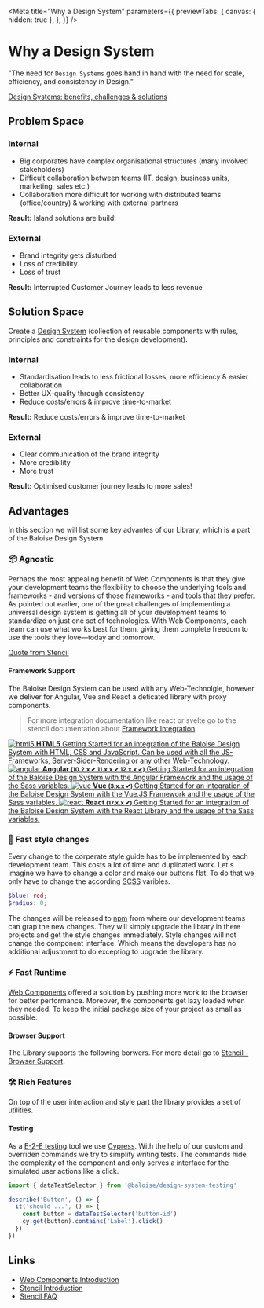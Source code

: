 
<Meta
  title="Why a Design System"
  parameters={{
    previewTabs: {
      canvas: { hidden: true },
    },
  }}
/>

# Why a Design System

"The need for `Design Systems` goes hand in hand with the need for scale, efficiency, and consistency in Design."

[Design Systems: benefits, challenges & solutions](https://uxdesign.cc/design-systems-62f648c6dccf)

## Problem Space

### Internal

- Big corporates have complex organisational structures (many involved stakeholders)
- Difficult collaboration between teams (IT, design, business units, marketing, sales etc.)
- Collaboration more difficult for working with distributed teams (office/country) & working with external partners

**Result:** Island solutions are build!

### External

- Brand integrity gets disturbed
- Loss of credibility
- Loss of trust

**Result:** Interrupted Customer Journey leads to less revenue

## Solution Space

Create a [Design System](https://stenciljs.com/docs/what-is-design-system) (collection of reusable components with rules, principles and constraints for the design development).

### Internal

- Standardisation leads to less frictional losses, more efficiency & easier collaboration
- Better UX-quality through consistency
- Reduce costs/errors & improve time-to-market

**Result:** Reduce costs/errors & improve time-to-market

### External

- Clear communication of the brand integrity
- More credibility
- More trust

**Result:** Optimised customer journey leads to more sales!

## Advantages

In this section we will list some key advantes of our Library, which is a part of the Baloise Design System.

### 📦 Agnostic

Perhaps the most appealing benefit of Web Components is that they give your development teams the flexibility to choose the underlying tools and frameworks - and versions of those frameworks - and tools that they prefer. As pointed out earlier, one of the great challenges of implementing a universal design system is getting all of your development teams to standardize on just one set of technologies. With Web Components, each team can use what works best for them, giving them complete freedom to use the tools they love—today and tomorrow.

[Quote from Stencil](https://stenciljs.com/docs/faq)

#### Framework Support

The Baloise Design System can be used with any Web-Technolgie, however we deliver for Angular, Vue and React a deticated library with proxy components.

> For more integration documentation like react or svelte go to the stencil documentation about [Framework Integration](https://stenciljs.com/docs/overview).

<div className="link-list">
  <a className="link-item" href="?path=/docs/getting-started-html5-overview--page">
    <img src={HTMLLogo} alt="html5" />
    <span>
      <strong>HTML5</strong>
      Getting Started for an integration of the Baloise Design System with HTML, CSS and JavaScript. Can be used with all
      the JS-Frameworks, Server-Sider-Rendering or any other Web-Technology.
    </span>
  </a>
  <a className="link-item" href="?path=/docs/getting-started-angular-overview--page">
    <img src={AngularLogo} alt="angular" />
    <span>
      <strong>
        Angular <small>(10.2.x ✔ 11.x.x ✔ 12.x.x ✔)</small>
      </strong>
      Getting Started for an integration of the Baloise Design System with the Angular Framework and the usage of the Sass
      variables.
    </span>
  </a>
  <a className="link-item" href="?path=/docs/getting-started-vue-overview--page">
    <img src={VueLogo} alt="vue" />
    <span>
      <strong>
        Vue <small>(3.x.x ✔)</small>
      </strong>
      Getting Started for an integration of the Baloise Design System with the Vue.JS Framework and the usage of the Sass
      variables.
    </span>
  </a>
  <a className="link-item" href="?path=/docs/getting-started-react-overview--page">
    <img src={ReactLogo} alt="react" />
    <span>
      <strong>
        React <small>(17.x.x ✔)</small>
      </strong>
      Getting Started for an integration of the Baloise Design System with the React Library and the usage of the Sass variables.
    </span>
  </a>
</div>

### 🎨 Fast style changes

Every change to the corperate style guide has to be implemented by each development team. This costs a lot of time and duplicated work. Let's imagine we have to change a color and make our buttons flat. To do that we only have to change the according [SCSS](https://sass-lang.com/) varibles.

```scss
$blue: red;
$radius: 0;
```

The changes will be released to [npm](https://www.npmjs.com/package/@baloise/design-system-components) from where our development teams can grap the new changes.
They will simply upgrade the library in there projects and get the style changes immediately.
Style changes will not change the component interface. Which means the developers has no additional adjustment to do excepting to upgrade the library.

### ⚡️ Fast Runtime

[Web Components](https://developer.mozilla.org/de/docs/Web/Web_Components) offered a solution by pushing more work to the browser for better performance. Moreover, the components get lazy loaded when they needed. To keep the initial package size of your project as small as possible.

#### Browser Support

The Library supports the following borwers. For more detail go to [Stencil - Browser Support](https://stenciljs.com/docs/browser-support).

### 🛠️ Rich Features

On top of the user interaction and style part the library provides a set of utilities.

#### Testing

As a [E-2-E testing](?path=/docs/getting-started-testing--page) tool we use [Cypress](https://www.cypress.io/). With the help of our custom and overriden commands we try to simplify writing tests.
The commands hide the complexity of the component and only serves a interface for the simulated user actions like a click.

```typescript
import { dataTestSelector } from '@baloise/design-system-testing'

describe('Button', () => {
  it('should ...', () => {
    const button = dataTestSelector('button-id')
    cy.get(button).contains('Label').click()
  })
})
```

## Links

- [Web Components Introduction](https://www.webcomponents.org/introduction)
- [Stencil Introduction](https://stenciljs.com/docs/introduction)
- [Stencil FAQ](https://stenciljs.com/docs/faq)

